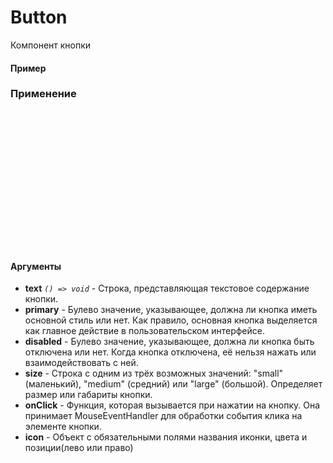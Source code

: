 
<Meta of={Button} title="Button" />

# Button

Компонент кнопки

#### Пример

<Canvas of={Button.Primary} />

### Применение

```ts
import {Button} from "willykit";

const Example = () => {
  return (
      <Button
        size={"small"}
        text={"Button"}
        onClick={()=> console.log("Clicked")}
        icon={iconName="pluse", color="black", position="left"}
        primary
      />
  );
};

export default Example;
```

#### Аргументы

- **text** _`() => void`_ - Строка, представляющая текстовое содержание кнопки.
- **primary** - Булево значение, указывающее, должна ли кнопка иметь основной стиль или нет. Как правило, основная кнопка выделяется как главное действие в пользовательском интерфейсе.
- **disabled** - Булево значение, указывающее, должна ли кнопка быть отключена или нет. Когда кнопка отключена, её нельзя нажать или взаимодействовать с ней.
- **size** - Строка с одним из трёх возможных значений: "small" (маленький), "medium" (средний) или "large" (большой). Определяет размер или габариты кнопки.
- **onClick** - Функция, которая вызывается при нажатии на кнопку. Она принимает MouseEventHandler для обработки события клика на элементе кнопки.
- **icon** - Объект с обязательными полями названия иконки, цвета и позиции(лево или право)

